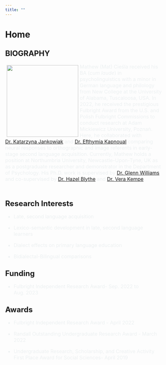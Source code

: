 ```yaml
---
title: ""
---
```


# Home

## <font size = "5">BIOGRAPHY </font>

<!--image container start-->

::: box
![](profile.jpg){style="float:left; margin: 5px;" width="230"}
:::

<!--image container end-->

<!--text container start-->

<div>

<font size = 3px font color = "#ECF0F1" >Mathew (Mat) Cieśla received his BA (*cum laude*) in psycholinguistics with a minor in German language and philology from New College at the University of Alabama, Tuscaloosa, USA. In 2022, he received the prestigious Fulbright Award from the U.S. and Polish Fulbright Commissions to conduct research at Adam Mickiewicz University, Poznań. Here, he collaborated with <a href = "https://anglistyka.amu.edu.pl/en/staff-list/katarzyna-jankowiak" target = "_blank">Dr. Katarzyna Jankowiak</a> and <a href = "https://www.bcbl.eu/en/conocenos/equipo/efthymia-kapnoula" target ="_blank"> Dr. Efthymia Kapnoual</a> comparing neural responses to orthographic and image referents in early-stage second language acquisition. Currently, Mathew holds a position at Northumbria University, Newcastle-Upon-Tyne, UK as as a postgraduate researcher and demonstrator in the Department of Psychology. His Ph.D. work is supervised by <a href = "https://glennwilliams.me" target = "_blank">Dr. Glenn Williams</a> and co-supervised by <a href = "https://www.northumbria.ac.uk/about-us/our-staff/b/hazel-blythe/" target = "_blank">Dr. Hazel Blythe</a> and <a href = "https://www.abertay.ac.uk/staff-search/professor-vera-kempe/" target = "_blank">Dr. Vera Kempe</a>.

</font>

</div>

## <br><font size = "5">Research Interests</font>

<font color = "#ECF0F1" font size = "3">

-   Late, second language acquisition

-   Lexico-semantic development in late, second language learners

-   Dialect effects on primary language education

-   Bidialectal-Bilingual comparisons

</font>

## <font size = "5">Funding</font>

<font size = "3" font color = "#ECF0F1">

-   Fulbright Independent Research Award- Sep. 2022 to Aug. 2023

</font>

## <font size = "5">Awards</font>

<font size = "3" font color = "#ECF0F1">

-   Fulbright Independent Research Award - April 2022

-   Randall Outstanding Undergraduate Research Award - March 2022

-   Undergraduate Research, Scholarship, and Creative Activity First Place Award for Social Sciences- April 2019

</font>
